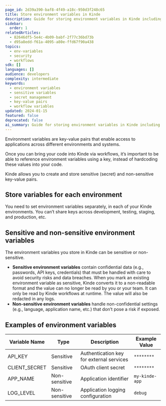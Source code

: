```yaml
---
page_id: 2d39a390-baf8-4f49-a18c-950d3f248c65
title: Store environment variables in Kinde
description: Guide for storing environment variables in Kinde including sensitive and non-sensitive variable types, environment-specific configuration, and security best practices.
sidebar:
  order: 1
relatedArticles:
  - 82646df5-5e4c-4b09-babf-2f77c36bd73b
  - d95a8edd-f61a-4095-a80e-ffd67f90a438
topics:
  - env-variables
  - security
  - workflows
sdk: []
languages: []
audience: developers
complexity: intermediate
keywords:
  - environment variables
  - sensitive variables
  - secret management
  - key-value pairs
  - workflow variables
updated: 2024-01-15
featured: false
deprecated: false
ai_summary: Guide for storing environment variables in Kinde including sensitive and non-sensitive variable types, environment-specific configuration, and security best practices.
---
```



Environment variables are key-value pairs that enable access to applications across different environments and systems. 

Once you can bring your code into Kinde via workflows, it’s important to be able to reference environment variables using a key, instead of hardcoding these values into your code.

Kinde allows you to create and store sensitive (secret) and non-sensitive key-value pairs.

## Store variables for each environment

You need to set environment variables separately, in each of your Kinde environments. You can’t share keys across development, testing, staging, and production, etc.

## Sensitive and non-sensitive environment variables

The environment variables you store in Kinde can be sensitive or non-sensitive. 

- **Sensitive environment variables** contain confidential data (e.g., passwords, API keys, credentials) that must be handled with care to avoid security risks and data breaches. When you mark an existing environment variable as sensitive, Kinde converts it to a non-readable format and the value can no longer be read by you or your team. It can only be read by Kinde workflows at runtime. The value will also be redacted in any logs.
- **Non-sensitive environment variables** handle non-confidential settings (e.g., language, application name, etc.) that don’t pose a risk if exposed.

## Examples of environment variables

| Variable Name | Type | Description | Example Value |
| --- | --- | --- | --- |
| API_KEY | Sensitive | Authentication key for external services | `********` |
| CLIENT_SECRET | Sensitive | OAuth client secret | `********` |
| APP_NAME | Non-sensitive | Application identifier | `my-kinde-app` |
| LOG_LEVEL | Non-sensitive | Application logging configuration | `debug` |
